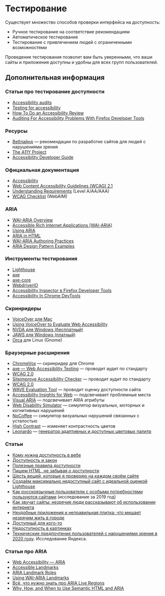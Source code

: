 
<Meta title='Гайдлайны|Доступность / Тестирование' />

# Тестирование

Существует множество способов проверки интерфейса на доступность:
- Ручное тестирование на соответствие рекомендациям
- Автоматическое тестирование
- Тестирование с привлечением людей с ограниченными возможностями

Проведение тестирования позволит вам быть уверенными, что ваши сайты и приложения доступны и удобны для всех групп пользователей.

## Дополнительная информация

### Статьи про тестирование доступности

- [Accessibility audits](https://web.dev/lighthouse-accessibility/)
- [Testing for accessibility](https://www.gov.uk/service-manual/helping-people-to-use-your-service/testing-for-accessibility)
- [How To Do an Accessibility Review](https://developers.google.com/web/fundamentals/accessibility/how-to-review)
- [Auditing For Accessibility Problems With Firefox Developer Tools](https://hacks.mozilla.org/2019/10/auditing-for-accessibility-problems-with-firefox-developer-tools/)

### Ресурсы

- [Веблайнд](https://weblind.ru/inner.html) — рекомендации по разработке сайтов для людей с нарушениями зрения
- [The A11Y Project](https://a11yproject.com/)
- [Accessibility Developer Guide](https://www.accessibility-developer-guide.com/)

### Официальная документация

- [Accessibility](https://www.w3.org/standards/webdesign/accessibility)
- [Web Content Accessibility Guidelines (WCAG) 2.1](https://www.w3.org/TR/WCAG21/)
- [Understanding Requirements](https://www.w3.org/TR/UNDERSTANDING-WCAG20/conformance.html#uc-conf-req1-head) (Level A/AA/AAA)
- [WCAG Checklist](https://webaim.org/standards/wcag/checklist) (WebAIM)

### ARIA
- [WAI-ARIA Overview](https://www.w3.org/WAI/standards-guidelines/aria/)
- [Accessible Rich Internet Applications (WAI-ARIA)](https://www.w3.org/TR/wai-aria/)
- [Using ARIA](https://www.w3.org/TR/using-aria/)
- [ARIA in HTML](https://www.w3.org/TR/html-aria/)
- [WAI-ARIA Authoring Practices](https://www.w3.org/TR/wai-aria-practices/)
- [ARIA Design Pattern Examples](https://www.w3.org/TR/wai-aria-practices/examples/)

### Инструменты тестирования

- [Lighthouse](https://developers.google.com/web/tools/lighthouse/)
- [axe](https://www.deque.com/axe/)
- [axe-core](https://github.com/dequelabs/axe-core)
- [WebdriverIO](https://webdriver.io)
- [Accessibility Inspector в Firefox Developer Tools](https://developer.mozilla.org/en-US/docs/Tools/Accessibility_inspector)
- [Accessibility In Chrome DevTools](https://www.smashingmagazine.com/2020/08/accessibility-chrome-devtools/)

### Скринридеры

- [VoiceOver для Mac](https://help.apple.com/voiceover/mac/10.15/)
- [Using VoiceOver to Evaluate Web Accessibility](https://webaim.org/articles/voiceover/)
- [NVDA для Windows (бесплатный) ](https://www.nvaccess.org)
- [JAWS для Windows (платный)](https://www.freedomscientific.com/products/software/jaws/)
- [Orca](https://help.gnome.org/users/orca/stable/) для Linux (Gnome)

### Браузерные расширения

- [ChromeVox](http://www.chromevox.com/) — скринридер для Chrome
- [axe — Web Accessibility Testing](https://chrome.google.com/webstore/detail/axe/lhdoppojpmngadmnindnejefpokejbdd) — проводит аудит по стандарту
- [WCAG 2.0](https://www.w3.org/Translations/WCAG20-ru/)
- [Siteimprove Accessibility Checker](https://chrome.google.com/webstore/detail/siteimprove-accessibility/efcfolpjihicnikpmhnmphjhhpiclljc) — проводит аудит по стандарту
- [WCAG 2.0](https://www.w3.org/Translations/WCAG20-ru/)
- [WAVE Evaluation Tool](https://chrome.google.com/webstore/detail/wave-evaluation-tool/jbbplnpkjmmeebjpijfedlgcdilocofh) — проводит оценку доступности сайта
- [Accessibility Insights for Web](https://chrome.google.com/webstore/detail/accessibility-insights-fo/pbjjkligggfmakdaogkfomddhfmpjeni) — подсвечивает проблемные места
- [Visual ARIA](https://chrome.google.com/webstore/detail/visual-aria/lhbmajchkkmakajkjenkchhnhbadmhmk) — подсвечивает ARIA атрибуты
- [Web Disability Simulator](https://chrome.google.com/webstore/detail/web-disability-simulator/olioanlbgbpmdlgjnnampnnlohigkjla) — симулятор визуальных, моторных и
когнитивных нарушений
- [NoCoffee](https://chrome.google.com/webstore/detail/nocoffee/jjeeggmbnhckmgdhmgdckeigabjfbddl) — симулятор визуальных нарушений связанных с усталостью
- [High Contrast](https://chrome.google.com/webstore/detail/high-contrast/djcfdncoelnlbldjfhinnjlhdjlikmph) — изменяет контрастность цветов
- [Leonardo](https://leonardocolor.io/) — [генератор адаптивных и доступных цветовых палитр](https://medium.com/@NateBaldwin/leonardo-an-open-source-contrast-based-color-generator-92d61b6521d2)

### Статьи

- [Кому нужна доступность в вебе](https://medium.com/@fokinatatiana/кому-нужна-доступность-в-вебе-6a86dc3e532f)
- [Доступность и закон](https://medium.com/web-standards/a11y-and-law-a81dd9dd5fc8)
- [Полезные правила доступности](https://medium.com/web-standards/pragmatic-a11y-rules-b16dd2f77685)
- [Пишем HTML, не забывая о доступности](https://medium.com/@ABatickaya/пишем-html-не-забывая-о-доступности-9ffbf97ecbe7)
- [Шесть вещей, которые я проверяю на каждом своём сайте](https://medium.com/web-standards/six-things-i-check-51b8a2910dd2)
- [Создаём максимально недоступный сайт с идеальной оценкой Lighthouse](https://habr.com/ru/post/455016/)
- [Как русскоязычные пользователи с особыми потребностями пользуются сайтами](https://medium.com/web-standards/a11y-poll-2019-dd42928f10ba) (исследование за 2019 год)
- [Как звучат сайты: незрячие люди рассказывают об использовании интернета](https://vc.ru/promo/132280-kak-zvuchat-sayty-nezryachie-lyudi-rasskazyvayut-ob-ispolzovanii-interneta)
- [Неудобные приложения и неправильная плитка: что мешает незрячим жить в городе](https://daily.afisha.ru/relationship/16178-neudobnye-prilozheniya-i-nepravilnaya-plitka-chto-meshaet-nezryachim-zhit-v-gorode/)
- [До­ступ­ный для кого-то](https://web-standards.ru/articles/accessible-to-some/)
- [Недоступность в картинках](http://css.yoksel.ru/inaccessibility/)
- [Технические предпочтения пользователей с нарушениями зрения в 2020 году](https://habr.com/ru/company/yandex/blog/515460/). Исследование Яндекса.

### Статьи про ARIA

- [Web Accessibility — ARIA](https://medium.com/hacktive-devs/web-accessibility-aria-437b2c0ba31a)
- [Accessible Landmarks](https://www.scottohara.me/blog/2018/03/03/landmarks.html)
- [ARIA Landmark Roles](https://medium.com/accessibility-a11y/aria-landmark-roles-459bc1a9e483)
- [Using WAI-ARIA Landmarks](https://developer.paciellogroup.com/blog/2013/02/using-wai-aria-landmarks-2013/)
- [Всё, что нужно знать про ARIA Live Regions](https://medium.com/web-standards/aria-live-regions-713f6a7813d3)
- [Why, How, and When to Use Semantic HTML and ARIA](https://css-tricks.com/why-how-and-when-to-use-semantic-html-and-aria/)
